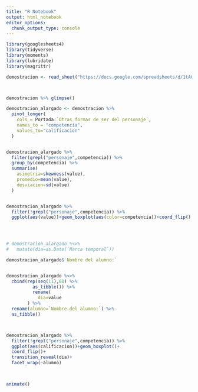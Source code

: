 ```yaml
---
title: "R Notebook"
output: html_notebook
editor_options: 
  chunk_output_type: console
---
```

```r

library(googlesheets4)
library(tidyverse)
library(moments)
library(lubridate)
library(magrittr)

demostracion <- read_sheet("https://docs.google.com/spreadsheets/d/1tA0bcdwAMEVcmlosgVFXmcmfkJNCEZmRB6otM6tgQ08/edit#gid=1004787557")



demostracion %>% glimpse()

demostracion_alargado <- demostracion %>% 
  pivot_longer(
    cols = Portada:`Otras formas de ser del personaje`,
    names_to = "competencia",
    values_to="calificacion"
  )


demostracion_alargado %>% 
  filter(grepl("personaje",competencia)) %>% 
  group_by(competencia) %>% 
  summarise(
    asimetria=skewness(value),
    promedio=mean(value),
    desviacion=sd(value)
  )


demostracion_alargado %>% 
  filter(!grepl("personaje",competencia)) %>% 
  ggplot(aes(value))+geom_boxplot(aes(color=competencia))+coord_flip()


  

# demostracion_alargado %<>% 
#   mutate(dia=as.Date(`Marca temporal`))

demostracion_alargado$`Nombre del alumno:`


demostracion_alargado %<>% 
  cbind(rep(seq(11),60) %>% 
          as_tibble()) %>% 
          rename(
            dia=value
        ) %>% 
  rename(alumno=`Nombre del alumno:`) %>% 
  as_tibble()



demostracion_alargado %>% 
  filter(!grepl("personaje",competencia)) %>% 
  ggplot(aes(calificacion))+geom_boxplot()+
  coord_flip()+
  transition_reveal(dia)+
  facet_wrap(~alumno)
  


animate()


```





